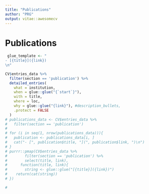 ```yaml
---
title: "Publications"
author: "PRG"
output: vitae::awesomecv
---
```


# Publications
```r
 glue_template <- "
- [{title}]({link})
\n"

CV$entries_data %>%
  filter(section == 'publication') %>%
  detailed_entries(
    what = institution,
    when = glue::glue("{`start`}"),
    with = title,
    where = loc,
    why = glue::glue("{link}"), #description_bullets,
    .protect = FALSE
  )
# publications_data <- CV$entries_data %>% 
#   filter(section == 'publication')
# 
# for (i in seq(1, nrow(publications_data))){
#   publication <- publications_data[i, ]
#   cat("- [", publication$title, "](", publication$link, ")\n")
# }
# purrr::pmap(CV$entries_data %>%
#        filter(section == 'publication') %>% 
#        select(title, link),
#      function(title, link){
#        string <- glue::glue("[{title}]({link})")
#    return(cat(string))
# })

# 
```


